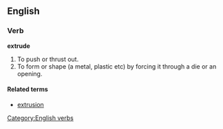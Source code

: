 ==English==
===Verb===
'''extrude'''
[[Category:English verbs]]
# To push or thrust out.
# To form or shape (a metal, plastic etc) by forcing it through a die or an opening.

====Related terms====
* [[extrusion]]